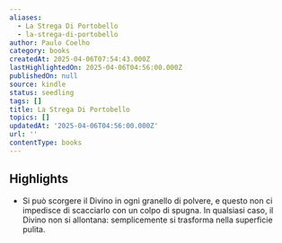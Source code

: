 ```yaml
---
aliases:
  - La Strega Di Portobello
  - la-strega-di-portobello
author: Paulo Coelho
category: books
createdAt: 2025-04-06T07:54:43.000Z
lastHighlightedOn: 2025-04-06T04:56:00.000Z
publishedOn: null
source: kindle
status: seedling
tags: []
title: La Strega Di Portobello
topics: []
updatedAt: '2025-04-06T04:56:00.000Z'
url: ''
contentType: books
---
```

## Highlights

- Si può scorgere il Divino in ogni granello di polvere, e questo non ci impedisce di scacciarlo con un colpo di spugna. In qualsiasi caso, il Divino non si allontana: semplicemente si trasforma nella superficie pulita.
